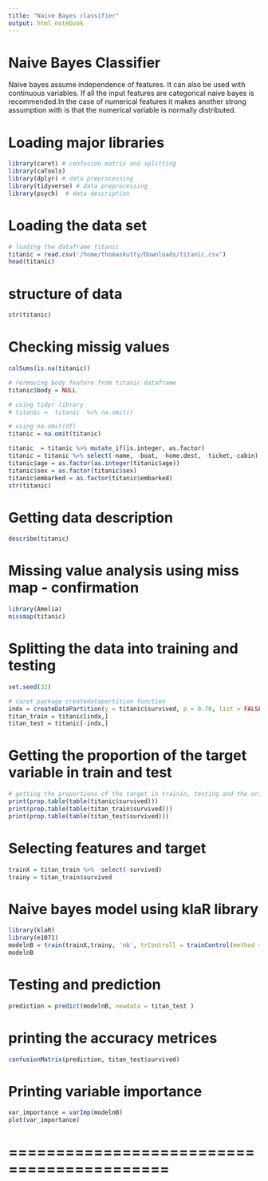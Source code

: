 ```yaml
---
title: "Naive Bayes classifier"
output: html_notebook
---
```

# Naive Bayes Classifier 
Naive bayes assume independence of features. It can also be used with continuous variables. If all the input features are categorical naive bayes is recommended.In the case of numerical features it makes another strong assumption with is that the numerical variable is normally distributed. 

# Loading major libraries 
```r
library(caret) # confusion matrix and splitting 
library(caTools)
library(dplyr) # data preprocessing 
library(tidyverse) # data preprocessing 
library(psych)  # data description 

```

# Loading the data set 
```r
# loading the dataframe titanic
titanic = read.csv('/home/thomaskutty/Downloads/titanic.csv')
head(titanic)
```
# structure of data 
```r
str(titanic)
```
# Checking missig values 
```r
colSums(is.na(titanic))
```

```r
# rermoving body feature from titanic dataframe 
titanic$body = NULL

# using tidyr library 
# titanic =  titanic  %>% na.omit()

# using na.omit(df)
titanic = na.omit(titanic)

titanic  = titanic %>% mutate_if(is.integer, as.factor) 
titanic = titanic %>% select(-name, -boat, -home.dest, -ticket,-cabin)
titanic$age = as.factor(as.integer(titanic$age))
titanic$sex = as.factor(titanic$sex)
titanic$embarked = as.factor(titanic$embarked)
str(titanic)
```
# Getting data description 
```r
describe(titanic)
```

# Missing value analysis using miss map - confirmation
```r
library(Amelia)
missmap(titanic)
```


# Splitting the data into training and testing 
```r
set.seed(32) 

# caret package createdatapartition function 
indx = createDataPartition(y = titanic$survived, p = 0.70, list = FALSE) 
titan_train = titanic[indx,] 
titan_test = titanic[-indx,] 
```

# Getting the proportion of the target variable in train and test
```r
# getting the proportions of the target in trainin, testing and the original data. 
print(prop.table(table(titanic$survived)))
print(prop.table(table(titan_train$survived)))
print(prop.table(table(titan_test$survived)))

```

# Selecting features and target 
```r
trainX = titan_train %>%  select(-survived)
trainy = titan_train$survived
```

# Naive bayes model using klaR library 
```r
library(klaR)
library(e1071)
modelnB = train(trainX,trainy, 'nb', trControll = trainControl(method = 'cv', number = 10))
modelnB
```

# Testing and prediction 
```r
prediction = predict(modelnB, newdata = titan_test )
```

# printing the accuracy metrices 
```r
confusionMatrix(prediction, titan_test$survived)
```

# Printing variable importance  
```r
var_importance = varImp(modelnB)
plot(var_importance)
```
# ===========================================

